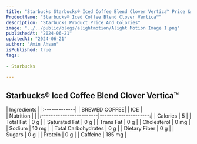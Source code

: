 ```yaml
---
title: "Starbucks Starbucks® Iced Coffee Blend Clover Vertica™ Price & Calories"
ProductName: "Starbucks® Iced Coffee Blend Clover Vertica™" 
description: "Starbucks Product Price And Colories"
image: "../../public/blogs/alightmotion/Alight Motion Image 1.png"
publishedAt: "2024-06-21"
updatedAt: "2024-06-21"
author: "Amin Ahsan"
isPublished: true
tags:
 
- Starbucks
      
---
```


 
## Starbucks® Iced Coffee Blend Clover Vertica™ 
  
<div className="tables-container">
  <div className="table-wrapper">
    | Ingredients  |  
    |:-------------|
    | BREWED COFFEE|
    | ICE          |
  </div>
  <div className="table-wrapper">
    | Nutrition               |                      |  
    |:------------------------|---------------------:|
    | Calories                | 5                   |
    | Total Fat               | 0 g                  |
    | Saturated Fat           | 0 g                  |
    | Trans Fat               | 0 g                  |
    | Cholesterol             | 0 mg                 |
    | Sodium                  | 10 mg                |
    | Total Carbohydrates     | 0 g                  |
    | Dietary Fiber           | 0 g                  |
    | Sugars                  | 0 g                  |
    | Protein                 | 0 g                  |
    | Caffeine                | 185 mg               |
  </div>
</div>
<style jsx>{`
  .tables-container {
    display: flex;
    flex-direction: row;
    gap: 30px;
  }
  .table-wrapper {
    width: 500px; /* Adjust as needed */
  }
  @media (max-width: 768px) {
    .tables-container {
      flex-direction: column;
      gap: 0px; /* Adjust as needed */
    }
    .table-wrapper {
      width: 100%; /* Adjust as needed */
    }
  }
`}</style>
